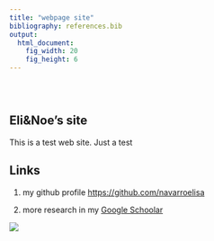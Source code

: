 ```yaml
---
title: "webpage site"
bibliography: references.bib
output: 
  html_document:
    fig_width: 20
    fig_height: 6
---
```


```{=html}
<style type="text/css">
.title {
  display: none;
}

#getting-started img {
  margin-right: 10px;
}

</style>
```
<div class="row" style="padding-top: 30px;">

::: col-sm-6
# **Eli&Noe's site**

This is a test web site. Just a test

## Links

1.  my github profile <https://github.com/navarroelisa>

2.  more research in my [Google Schoolar](https://scholar.google.com/citations?user=fa-E_e8AAAAJ&hl=en)
:::

::: col-sm-6
<a href = "https://www.ucm.es/"> ![](images/escudo.png) </a>
:::
